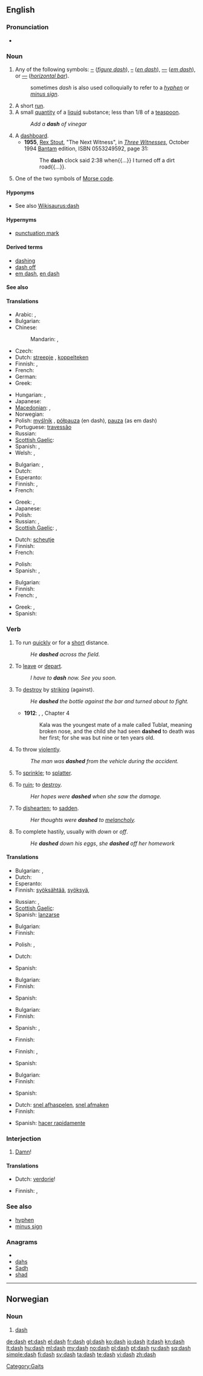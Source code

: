 ==English==

===Pronunciation===
* {{audio|en-us-dash.ogg|Audio (US)}}
*: {{rhymes|æʃ}}

===Noun===
{{en-noun|es}}

# {{typography}} Any of the following symbols: [[‒]] (''[[figure dash]]''), [[–]] (''[[en dash]]''), [[—]] (''[[em dash]]''), or [[―]] (''[[horizontal bar]]'').
#: sometimes ''dash'' is also used colloquially to refer to a ''[[hyphen]]'' or ''[[minus sign]]''.
# A short [[run]].
# A small [[quantity]] of a [[liquid]] substance; less than 1/8 of a [[teaspoon]].
#: ''Add a '''dash''' of vinegar''
# A [[dashboard]].
#* '''1955''', [[w:Rex Stout|Rex Stout]], "The Next Witness", in [[w:Three Witnesses (book)|''Three Witnesses'']], October 1994 [[w:Bantam Books|Bantam]] edition, ISBN 0553249592, page 31:
#*: The '''dash''' clock said 2:38 when{{...}} I turned off a dirt road{{...}}.
# One of the two symbols of [[Morse code]].

====Hyponyms====
* See also [[Wikisaurus:dash]]

====Hypernyms====
* [[punctuation mark]]

====Derived terms====
* [[dashing]]
* [[dash off]]
* [[em dash]], [[en dash]]

====See also====
{{punctuation}}

====Translations====
{{trans-top|typographic symbol}}
* Arabic: {{t|ar|شحطة|f|tr=sháHTa}},  {{t|ar|شرطة|f|tr=shárTa}}
* Bulgarian: {{t+|bg|тире|n}}
* Chinese:
*: Mandarin: {{t|cmn|破折號|sc=Hani}},  {{t|cmn|破折号|tr=pòzhéhào|sc=Hani}}
* Czech: {{t-|cs|pomlčka|f}}
* Dutch: [[streepje]] {{n}}, [[koppelteken]] {{n}}
* Finnish: {{t+|fi|ajatusviiva}}, {{t+|fi|viiva}}
* French: {{t+|fr|tiret|m}}
* German: {{t+|de|Gedankenstrich|m}}
* Greek: {{t+|el|παύλα|f}}
{{trans-mid}}
* Hungarian: {{t+|hu|kötőjel}}, {{t+|hu|gondolatjel}}
* Japanese: {{t|ja|ダッシュ|tr=dasshu}}
* [[Macedonian]]: {{t|mk|црта|f|tr=c'rta}},  {{t-|mk|тире|n|tr=tiré}}
* Norwegian: {{t|no|bindestrek|m}}
* Polish: [[myślnik]] {{m}}, [[półpauza]] {{f}} (en dash), [[pauza]] {{f}} (as em dash)
* Portuguese: [[travessão]] {{m}}
* Russian: {{qualifier|indeclinable}} {{t+|ru|тире|n|tr=tiré}}
* [[Scottish Gaelic]]: {{t-|gd|sgrìob|f|xs=Scottish Gaelic}}
* Spanish: {{t+|es|raya|f}}, {{t|es|guión largo|m}}
* Welsh: {{t|cy|ystremp|f|xs=Welsh}},  {{t|cy|ystrempiau|p|xs=Welsh}}
{{trans-bottom}}

{{trans-top|short run}}
* Bulgarian: {{t|bg|втурване|n}},  {{t|bg|спринт|m}}
* Dutch: {{t-|nl|sprint|m}}
* Esperanto: {{t-|eo|sprinto|xs=Esperanto}}
* Finnish: {{t-|fi|spurtti}}, {{t-|fi|pinkaisu}}
* French: {{t+|fr|sprint|m}}
{{trans-mid}}
* Greek: {{t|el|εξόρμηση|f|tr=eksórmisi}},  {{t|el|έφοδος|f|tr=éfoðos}}
* Japanese: {{t|ja|疾走|tr=しっそう, shissō}}
* Polish: {{t+|pl|sprint|m}}
* Russian: {{t|ru|спринт|m|tr=sprint}}, {{t|ru|бросок|m|tr=brosók}}
* [[Scottish Gaelic]]: {{t-|gd|deann|f|xs=Scottish Gaelic}},  {{t-|gd|leum|m|xs=Scottish Gaelic}}
{{trans-bottom}}

{{trans-top|small quantity of liquid}}
* Dutch: [[scheutje]] {{n}}
* Finnish: {{t+|fi|tilkka}}
* French: {{t+|fr|soupçon|m}}
{{trans-mid}}
* Polish: {{t+|pl|kropla|f}}
* Spanish: {{t+|es|gota|f}}, {{t+|es|pizca|f}}
{{trans-bottom}}

{{trans-top|Morse code symbol}}
* Bulgarian: {{t+|bg|тире|n}}
* Finnish: {{t+|fi|viiva}}
* French: {{t+|fr|trait|m}},  {{t+|fr|ta|m}}
{{trans-mid}}
* Greek: {{t-|el|μακρόν|n|tr=makrón}},  {{t+|el|παύλα|f|tr=pávla}}
* Spanish: {{t+|es|raya|f}}
{{trans-bottom}}

===Verb===
{{en-verb|dash|es}}

# {{intransitive}} To run [[quick]]ly or for a [[short]] distance.
#: ''He '''dashed''' across the field.''
# {{context|intransitive|informal}} To [[leave]] or [[depart]].
#: ''I have to '''dash''' now. See you soon.''
# {{transitive}} To [[destroy]] by [[striking]] (against).
#: ''He '''dashed''' the bottle against the bar and turned about to fight.''
#* '''1912''': {{w|Edgar Rice Burroughs}}, {{w|Tarzan of the Apes}}, Chapter 4
#*: Kala was the youngest mate of a male called Tublat, meaning broken nose, and the child she had seen '''dashed''' to death was her first; for she was but nine or ten years old.
# {{transitive}} To throw [[violent]]ly.
#: ''The man was '''dashed''' from the vehicle during the accident.''
# {{transitive}} To [[sprinkle]]; to [[splatter]].
# {{transitive}} To [[ruin]]; to [[destroy]].
#: ''Her hopes were '''dashed''' when she saw the damage.''
# {{transitive}} To [[dishearten]]; to [[sadden]].
#: ''Her thoughts were '''dashed''' to [[melancholy]].''
# {{transitive}} To complete hastily, usually with ''down'' or ''off''.
#: ''He '''dashed''' down his eggs'', ''she '''dashed''' off her homework''

====Translations====
{{trans-top|to run short distance}}
* Bulgarian: {{t|bg|втурвам се}},  {{t|bg|спринтирам}}
* Dutch: {{t+|nl|sprinten}}
* Esperanto: {{t-|eo|sprinti|xs=Esperanto}}
* Finnish: [[syöksähtää]], [[syöksyä]], {{t-|fi|pinkaista}}
{{trans-mid}}
* Russian: {{t+|ru|нестись}}, {{t+|ru|мчаться}}
* [[Scottish Gaelic]]: {{t-|gd|leum|xs=Scottish Gaelic}}
* Spanish: [[lanzarse]]
{{trans-bottom}}

{{trans-top|to leave}}
* Bulgarian: {{t|bg|напускам}}
* Finnish: {{t-|fi|rientää}}
{{trans-mid}}
* Polish: {{t+|pl|spadać}}, {{t|pl|lecieć}}
{{trans-bottom}}

{{trans-top|to ruin}}
* Dutch: {{t-|nl|verwoesten}}
{{trans-mid}}
* Spanish: {{t-|es|romperse}}
{{trans-bottom}}

{{trans-top|to destroy}}
* Bulgarian: {{t|bg|разбивам}}
* Finnish: {{t+|fi|rikkoa}}
{{trans-mid}}
* Spanish: {{t+|es|romper}}
{{trans-bottom}}

{{trans-top|to throw violently}}
* Bulgarian: {{t|bg|хвърлям}}
* Finnish: {{t-|fi|paiskata}}
{{trans-mid}}
* Spanish: {{t+|es|arrojar}}, {{t+|es|lanzar}}
{{trans-bottom}}

{{trans-top|to sprinkle}}
* Finnish: {{t-|fi|pirskottaa}}
{{trans-mid}}
{{trans-bottom}}

{{trans-top|to ruin}}
* Finnish: {{t-|fi|murskata}}, {{t|fi|murskaantua}}
{{trans-mid}}
* Spanish: {{t-|es|salpicar}}
{{trans-bottom}}

{{trans-top|to dishearten}}
* Bulgarian: {{t|bg|обезкуражавам}}
* Finnish: {{t-|fi|vaipua}}
{{trans-mid}}
* Spanish: {{t-|es|frustrar}}
{{trans-bottom}}

{{trans-top|to complete hastily}}
* Dutch: [[snel afhaspelen]], [[snel afmaken]]
* Finnish: {{t-|fi|hutaista}}
{{trans-mid}}
* Spanish: [[hacer rapidamente]]
{{trans-bottom}}

===Interjection===
{{en-interj}}

# {{euphemism}} [[damn|Damn]]!

====Translations====
{{trans-top|damn}}
* Dutch: [[verdorie]]!
{{trans-mid}}
* Finnish: {{t-|fi|samperi}}, {{t-|fi|helkkari}}
{{trans-bottom}}

===See also===
* [[hyphen]]
* [[minus sign]]

===Anagrams===
* {{alphagram|adhs}}
* [[dahs#English|dahs]]
* [[Sadh#English|Sadh]]
* [[shad#English|shad]]

[[Category:Gaits]]

----

==Norwegian==

===Noun===
{{infl|no|noun}}

# [[dash#English|dash]]

[[de:dash]]
[[et:dash]]
[[el:dash]]
[[fr:dash]]
[[gl:dash]]
[[ko:dash]]
[[io:dash]]
[[it:dash]]
[[kn:dash]]
[[lt:dash]]
[[hu:dash]]
[[ml:dash]]
[[my:dash]]
[[no:dash]]
[[pl:dash]]
[[pt:dash]]
[[ru:dash]]
[[sq:dash]]
[[simple:dash]]
[[fi:dash]]
[[sv:dash]]
[[ta:dash]]
[[te:dash]]
[[vi:dash]]
[[zh:dash]]